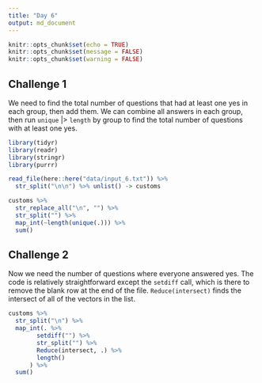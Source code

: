 ```yaml
---
title: "Day 6"
output: md_document
---
```


```r
knitr::opts_chunk$set(echo = TRUE)
knitr::opts_chunk$set(message = FALSE)
knitr::opts_chunk$set(warning = FALSE)
```

## Challenge 1

We need to find the total number of questions that had at least one yes in each group, then add them. We can combine all answers in each group, then run `unique` |> `length` by group to find the total number of questions with at least one yes.  

```r
library(tidyr)
library(readr)
library(stringr)
library(purrr)

read_file(here::here("data/input_6.txt")) %>% 
  str_split("\n\n") %>% unlist() -> customs

customs %>% 
  str_replace_all("\n", "") %>% 
  str_split("") %>% 
  map_int(~length(unique(.))) %>% 
  sum()
```

## Challenge 2

Now we need the number of questions where everyone answered yes. The code is relatively straightforward except the `setdiff` call, which is there to remove the blank row at the end of the file. `Reduce(intersect)` finds the intersect of all of the vectors in the list. 

```r
customs %>% 
  str_split("\n") %>% 
  map_int(. %>% 
        setdiff("") %>% 
        str_split("") %>% 
        Reduce(intersect, .) %>% 
        length()
      ) %>% 
  sum()
```

